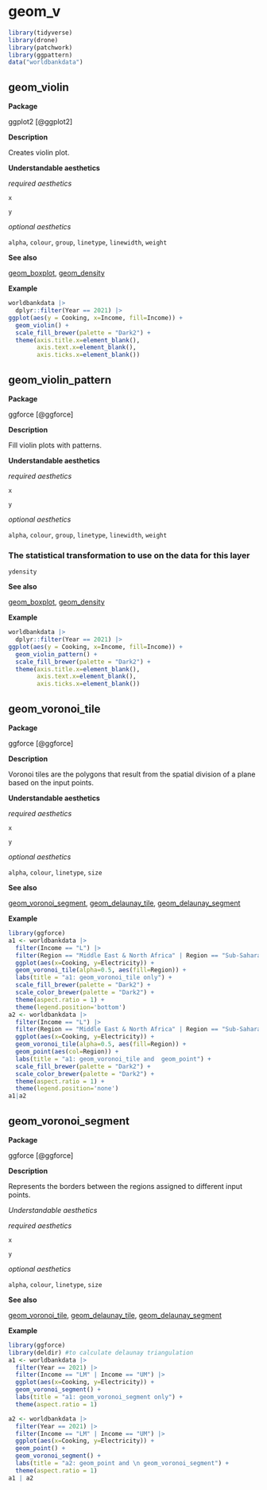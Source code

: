 # geom_v  {#sec-v}

```r
library(tidyverse)
library(drone)
library(patchwork)
library(ggpattern)
data("worldbankdata")
```




## geom_violin{#violin}


**Package**

ggplot2 [@ggplot2]

**Description**

Creates violin plot.

**Understandable aesthetics**

*required aesthetics*
  
`x`

`y`

*optional aesthetics*
  
  `alpha`, `colour`, `group`, `linetype`, `linewidth`, `weight`


**See also**

[geom_boxplot](#boxplot), [geom_density](#density)
  
**Example**

```r
worldbankdata |>
  dplyr::filter(Year == 2021) |>
ggplot(aes(y = Cooking, x=Income, fill=Income)) + 
  geom_violin() + 
  scale_fill_brewer(palette = "Dark2") +
  theme(axis.title.x=element_blank(),
        axis.text.x=element_blank(),
        axis.ticks.x=element_blank())
```

## geom_violin_pattern {#violin_pattern}

**Package**

ggforce [@ggforce]

**Description**

Fill violin plots with patterns.

**Understandable aesthetics**

*required aesthetics*
  
`x`

`y`

*optional aesthetics*
  
  `alpha`, `colour`, `group`, `linetype`, `linewidth`, `weight`

### The statistical transformation to use on the data for this layer 

`ydensity`

**See also**

[geom_boxplot](#boxplot), [geom_density](#density)
  
**Example**

```r
worldbankdata |>
  dplyr::filter(Year == 2021) |>
ggplot(aes(y = Cooking, x=Income, fill=Income)) + 
  geom_violin_pattern() + 
  scale_fill_brewer(palette = "Dark2") +
  theme(axis.title.x=element_blank(),
        axis.text.x=element_blank(),
        axis.ticks.x=element_blank())
```

## geom_voronoi_tile


**Package**

ggforce [@ggforce]

**Description**

Voronoi tiles are the polygons that result from the spatial division of a plane based on the input points.


**Understandable aesthetics**

*required aesthetics*
  
`x`

`y`

*optional aesthetics*
  
  `alpha`, `colour`,  `linetype`, `size`



**See also**

[geom_voronoi_segment](#voroni_segment), [geom_delaunay_tile](#delaunay_tile), [geom_delaunay_segment](#delaunay_segment)
  
**Example**


```r
library(ggforce)
a1 <- worldbankdata |>
  filter(Income == "L") |>
  filter(Region == "Middle East & North Africa" | Region == "Sub-Saharan Africa") |>
  ggplot(aes(x=Cooking, y=Electricity)) +   
  geom_voronoi_tile(alpha=0.5, aes(fill=Region)) + 
  labs(title = "a1: geom_voronoi_tile only") +
  scale_fill_brewer(palette = "Dark2") +
  scale_color_brewer(palette = "Dark2") +
  theme(aspect.ratio = 1) + 
  theme(legend.position='bottom')
a2 <- worldbankdata |>
  filter(Income == "L") |>
  filter(Region == "Middle East & North Africa" | Region == "Sub-Saharan Africa") |>
  ggplot(aes(x=Cooking, y=Electricity)) +   
  geom_voronoi_tile(alpha=0.5, aes(fill=Region)) + 
  geom_point(aes(col=Region)) + 
  labs(title = "a1: geom_voronoi_tile and  geom_point") +
  scale_fill_brewer(palette = "Dark2") +
  scale_color_brewer(palette = "Dark2") +
  theme(aspect.ratio = 1) +
  theme(legend.position='none')
a1|a2
```

## geom_voronoi_segment

**Package**

ggforce [@ggforce]

**Description**


Represents the borders between the regions assigned to different input points.


*Understandable aesthetics*

*required aesthetics*
  
`x`

`y`

*optional aesthetics*
  
  `alpha`, `colour`,  `linetype`, `size`


**See also**

[geom_voronoi_tile](#voroni_tile), [geom_delaunay_tile](#delaunay_tile), [geom_delaunay_segment](#delaunay_segment)

**Example**

```r
library(ggforce)
library(deldir) #to calculate delaunay triangulation
a1 <- worldbankdata |>
  filter(Year == 2021) |>
  filter(Income == "LM" | Income == "UM") |>
  ggplot(aes(x=Cooking, y=Electricity)) +   
  geom_voronoi_segment() +
  labs(title = "a1: geom_voronoi_segment only") +
  theme(aspect.ratio = 1)

a2 <- worldbankdata |>
  filter(Year == 2021) |>
  filter(Income == "LM" | Income == "UM") |>
  ggplot(aes(x=Cooking, y=Electricity)) +   
  geom_point() +
  geom_voronoi_segment() +
  labs(title = "a2: geom_point and \n geom_voronoi_segment") +
  theme(aspect.ratio = 1)
a1 | a2
```



